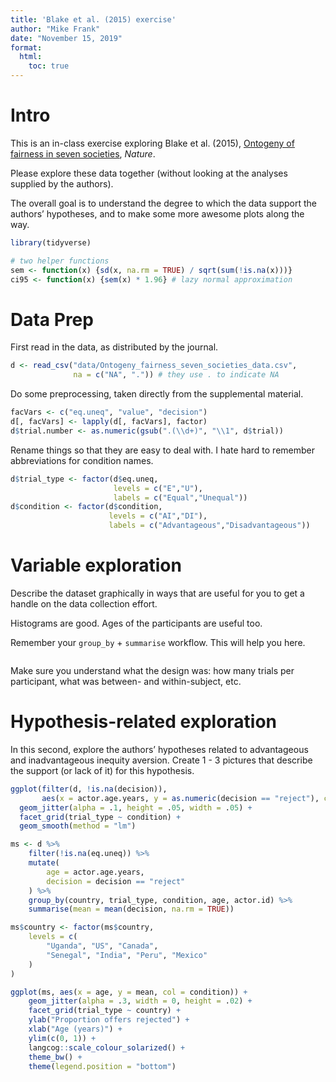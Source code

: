 ```yaml
---
title: 'Blake et al. (2015) exercise'
author: "Mike Frank"
date: "November 15, 2019"
format: 
  html:
    toc: true
---
```


# Intro

This is an in-class exercise exploring Blake et al. (2015), [Ontogeny of fairness in seven societies](http://www.nature.com/nature/journal/v528/n7581/full/nature15703.html), *Nature*.

Please explore these data together (without looking at the analyses supplied by the authors). 

The overall goal is to understand the degree to which the data support the authors' hypotheses, and to make some more awesome plots along the way.

```r
library(tidyverse)

# two helper functions
sem <- function(x) {sd(x, na.rm = TRUE) / sqrt(sum(!is.na(x)))}
ci95 <- function(x) {sem(x) * 1.96} # lazy normal approximation
```

# Data Prep

First read in the data, as distributed by the journal. 

```r
d <- read_csv("data/Ontogeny_fairness_seven_societies_data.csv", 
              na = c("NA", ".")) # they use . to indicate NA
```

Do some preprocessing, taken directly from the supplemental material. 

```r
facVars <- c("eq.uneq", "value", "decision")
d[, facVars] <- lapply(d[, facVars], factor)
d$trial.number <- as.numeric(gsub(".(\\d+)", "\\1", d$trial))
```

Rename things so that they are easy to deal with. I hate hard to remember abbreviations for condition names. 

```r
d$trial_type <- factor(d$eq.uneq, 
                       levels = c("E","U"), 
                       labels = c("Equal","Unequal"))
d$condition <- factor(d$condition,
                      levels = c("AI","DI"), 
                      labels = c("Advantageous","Disadvantageous"))
```

# Variable exploration

Describe the dataset graphically in ways that are useful for you to get a handle on the data collection effort. 

Histograms are good. Ages of the participants are useful too. 

Remember your `group_by` + `summarise` workflow. This will help you here.

```r
```

Make sure you understand what the design was: how many trials per participant, what was between- and within-subject, etc. 

# Hypothesis-related exploration

In this second, explore the authors' hypotheses related to advantageous and inadvantageous inequity aversion. Create 1 - 3 pictures that describe the support (or lack of it) for this hypothesis. 

```r
ggplot(filter(d, !is.na(decision)), 
       aes(x = actor.age.years, y = as.numeric(decision == "reject"), col = country)) + 
  geom_jitter(alpha = .1, height = .05, width = .05) + 
  facet_grid(trial_type ~ condition) + 
  geom_smooth(method = "lm")
```



```r
ms <- d %>%
    filter(!is.na(eq.uneq)) %>%
    mutate(
        age = actor.age.years,
        decision = decision == "reject"
    ) %>%
    group_by(country, trial_type, condition, age, actor.id) %>%
    summarise(mean = mean(decision, na.rm = TRUE))

ms$country <- factor(ms$country,
    levels = c(
        "Uganda", "US", "Canada",
        "Senegal", "India", "Peru", "Mexico"
    )
)

ggplot(ms, aes(x = age, y = mean, col = condition)) +
    geom_jitter(alpha = .3, width = 0, height = .02) +
    facet_grid(trial_type ~ country) +
    ylab("Proportion offers rejected") +
    xlab("Age (years)") +
    ylim(c(0, 1)) +
    langcog::scale_colour_solarized() +
    theme_bw() +
    theme(legend.position = "bottom")
```
